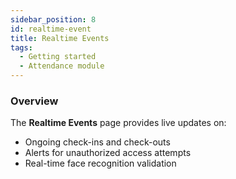```yaml
---
sidebar_position: 8
id: realtime-event
title: Realtime Events
tags:
  - Getting started
  - Attendance module
---
```


### Overview

The **Realtime Events** page provides live updates on:

- Ongoing check-ins and check-outs
- Alerts for unauthorized access attempts
- Real-time face recognition validation
